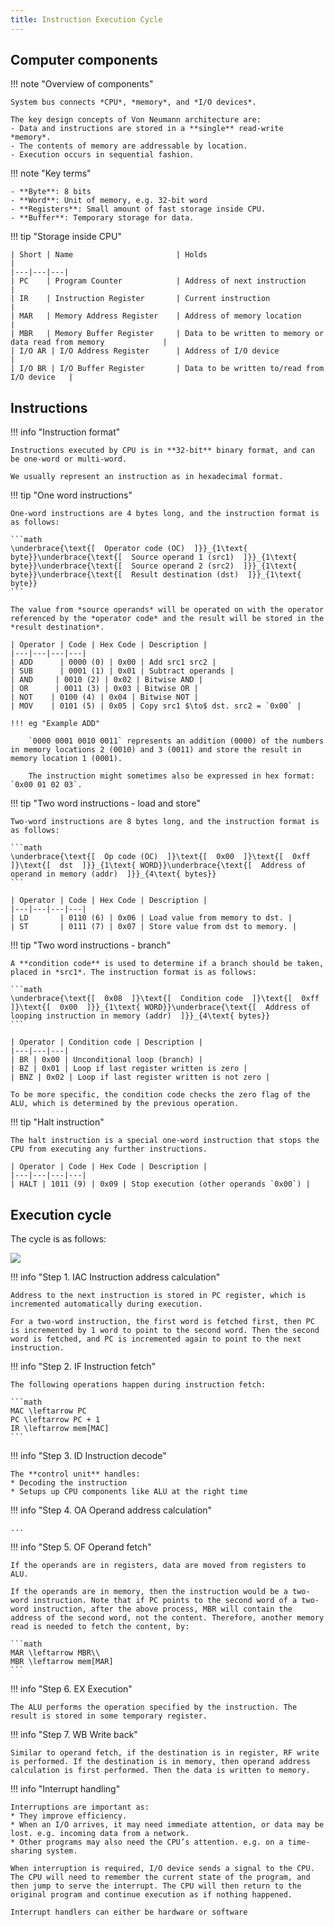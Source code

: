 ```yaml
---
title: Instruction Execution Cycle
---
```


## Computer components

!!! note "Overview of components"

    System bus connects *CPU*, *memory*, and *I/O devices*.

    The key design concepts of Von Neumann architecture are:
    - Data and instructions are stored in a **single** read-write *memory*.
    - The contents of memory are addressable by location.
    - Execution occurs in sequential fashion.

!!! note "Key terms"

    - **Byte**: 8 bits
    - **Word**: Unit of memory, e.g. 32-bit word
    - **Registers**: Small amount of fast storage inside CPU.
    - **Buffer**: Temporary storage for data.

!!! tip "Storage inside CPU"

    | Short | Name                       | Holds                                                                 |
    |---|---|---|
    | PC    | Program Counter            | Address of next instruction                                             |
    | IR    | Instruction Register       | Current instruction                                               |
    | MAR   | Memory Address Register    | Address of memory location                                        |
    | MBR   | Memory Buffer Register     | Data to be written to memory or data read from memory             |
    | I/O AR | I/O Address Register      | Address of I/O device                                             |
    | I/O BR | I/O Buffer Register       | Data to be written to/read from I/O device   |


## Instructions

!!! info "Instruction format"

    Instructions executed by CPU is in **32-bit** binary format, and can be one-word or multi-word. 

    We usually represent an instruction as in hexadecimal format.

!!! tip "One word instructions"

    One-word instructions are 4 bytes long, and the instruction format is as follows:

    ```math
    \underbrace{\text{[  Operator code (OC)  ]}}_{1\text{ byte}}\underbrace{\text{[  Source operand 1 (src1)  ]}}_{1\text{ byte}}\underbrace{\text{[  Source operand 2 (src2)  ]}}_{1\text{ byte}}\underbrace{\text{[  Result destination (dst)  ]}}_{1\text{ byte}}
    ```
    
    The value from *source operands* will be operated on with the operator referenced by the *operator code* and the result will be stored in the *result destination*.

    | Operator | Code | Hex Code | Description |
    |---|---|---|---|
    | ADD      | 0000 (0) | 0x00 | Add src1 src2 |
    | SUB      | 0001 (1) | 0x01 | Subtract operands |
    | AND     | 0010 (2) | 0x02 | Bitwise AND |
    | OR      | 0011 (3) | 0x03 | Bitwise OR |
    | NOT    | 0100 (4) | 0x04 | Bitwise NOT |
    | MOV    | 0101 (5) | 0x05 | Copy src1 $\to$ dst. src2 = `0x00` | 

    !!! eg "Example ADD"
    
        `0000 0001 0010 0011` represents an addition (0000) of the numbers in memory locations 2 (0010) and 3 (0011) and store the result in memory location 1 (0001).

        The instruction might sometimes also be expressed in hex format: `0x00 01 02 03`.
    
!!! tip "Two word instructions - load and store"

    Two-word instructions are 8 bytes long, and the instruction format is as follows:

    ```math
    \underbrace{\text{[  Op code (OC)  ]}\text{[  0x00  ]}\text{[  0xff  ]}\text{[  dst  ]}}_{1\text{ WORD}}\underbrace{\text{[  Address of operand in memory (addr)  ]}}_{4\text{ bytes}}
    ```

    | Operator | Code | Hex Code | Description |
    |---|---|---|---|
    | LD       | 0110 (6) | 0x06 | Load value from memory to dst. |
    | ST       | 0111 (7) | 0x07 | Store value from dst to memory. |

!!! tip "Two word instructions - branch"

    A **condition code** is used to determine if a branch should be taken, placed in *src1*. The instruction format is as follows:

    ```math
    \underbrace{\text{[  0x08  ]}\text{[  Condition code  ]}\text{[  0xff  ]}\text{[  0x00  ]}}_{1\text{ WORD}}\underbrace{\text{[  Address of looping instruction in memory (addr)  ]}}_{4\text{ bytes}}
    ```

    | Operator | Condition code | Description |
    |---|---|---|
    | BR | 0x00 | Unconditional loop (branch) | 
    | BZ | 0x01 | Loop if last register written is zero |
    | BNZ | 0x02 | Loop if last register written is not zero |

    To be more specific, the condition code checks the zero flag of the ALU, which is determined by the previous operation.

!!! tip "Halt instruction"

    The halt instruction is a special one-word instruction that stops the CPU from executing any further instructions. 

    | Operator | Code | Hex Code | Description |
    |---|---|---|---|
    | HALT | 1011 (9) | 0x09 | Stop execution (other operands `0x00`) |

## Execution cycle

The cycle is as follows:

![](./../../../public/img/COMP2120/ec.png)

!!! info "Step 1. IAC Instruction address calculation"

    Address to the next instruction is stored in PC register, which is incremented automatically during execution. 
    
    For a two-word instruction, the first word is fetched first, then PC is incremented by 1 word to point to the second word. Then the second word is fetched, and PC is incremented again to point to the next instruction.

!!! info "Step 2. IF Instruction fetch"

    The following operations happen during instruction fetch:

    ```math
    MAC \leftarrow PC
    PC \leftarrow PC + 1
    IR \leftarrow mem[MAC]
    ```

!!! info "Step 3. ID Instruction decode"

    The **control unit** handles:
    * Decoding the instruction
    * Setups up CPU components like ALU at the right time

!!! info "Step 4. OA Operand address calculation"

    ...

!!! info "Step 5. OF Operand fetch"

    If the operands are in registers, data are moved from registers to ALU.
    
    If the operands are in memory, then the instruction would be a two-word instruction. Note that if PC points to the second word of a two-word instruction, after the above process, MBR will contain the address of the second word, not the content. Therefore, another memory read is needed to fetch the content, by:
    
    ```math
    MAR \leftarrow MBR\\
    MBR \leftarrow mem[MAR]
    ```

!!! info "Step 6. EX Execution"

    The ALU performs the operation specified by the instruction. The result is stored in some temporary register.
    

!!! info "Step 7. WB Write back"

    Similar to operand fetch, if the destination is in register, RF write is performed. If the destination is in memory, then operand address calculation is first performed. Then the data is written to memory.

!!! info "Interrupt handling"

    Interruptions are important as:
    * They improve efficiency.
    * When an I/O arrives, it may need immediate attention, or data may be lost. e.g. incoming data from a network.
    * Other programs may also need the CPU’s attention. e.g. on a time-sharing system.

    When interruption is required, I/O device sends a signal to the CPU. The CPU will need to remember the current state of the program, and then jump to serve the interrupt. The CPU will then return to the original program and continue execution as if nothing happened.
    
    Interrupt handlers can either be hardware or software

